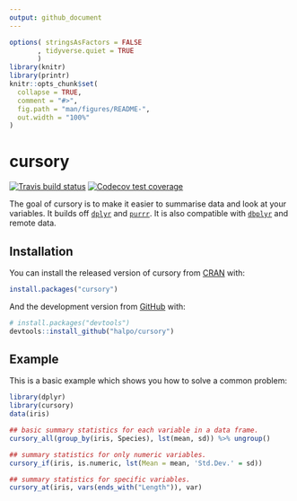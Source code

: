 ```yaml
---
output: github_document
---
```


<!-- README.md is generated from README.Rmd. Please edit that file -->

```r
options( stringsAsFactors = FALSE
       , tidyverse.quiet = TRUE
       )
library(knitr)
library(printr)
knitr::opts_chunk$set(
  collapse = TRUE,
  comment = "#>",
  fig.path = "man/figures/README-",
  out.width = "100%"
)
```
# cursory

<!-- badges: start -->
[![Travis build status](https://travis-ci.org/halpo/cursory.svg?branch=master)](https://travis-ci.org/halpo/cursory)
[![Codecov test coverage](https://codecov.io/gh/halpo/cursory/branch/master/graph/badge.svg)](https://codecov.io/gh/halpo/cursory?branch=master)
<!-- badges: end -->

The goal of cursory is to make it easier to summarise data and look
at your variables.  It builds off [`dplyr`](http://dplyr.tidyverse.org) 
and [`purrr`](http://purrr.tidyverse.org).  It is also compatible with 
[`dbplyr`](http://dbplyr.tidyverse.org) and remote data.

## Installation

You can install the released version of cursory from [CRAN](https://CRAN.R-project.org) with:

``` r
install.packages("cursory")
```

And the development version from [GitHub](https://github.com/) with:

``` r
# install.packages("devtools")
devtools::install_github("halpo/cursory")
```
## Example

This is a basic example which shows you how to solve a common problem:

```r
library(dplyr)
library(cursory)
data(iris)

## basic summary statistics for each variable in a data frame.
cursory_all(group_by(iris, Species), lst(mean, sd)) %>% ungroup() 

## summary statistics for only numeric variables. 
cursory_if(iris, is.numeric, lst(Mean = mean, 'Std.Dev.' = sd))

## summary statistics for specific variables. 
cursory_at(iris, vars(ends_with("Length")), var)
```

